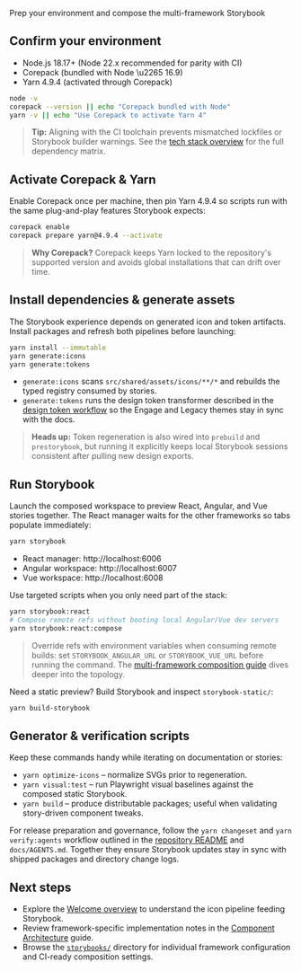 
<Meta title="Foundations/Getting Started" />

<Title>Getting Started</Title>

<Subtitle>Prep your environment and compose the multi-framework Storybook</Subtitle>

## Confirm your environment

- Node.js 18.17+ (Node 22.x recommended for parity with CI)
- Corepack (bundled with Node \u2265 16.9)
- Yarn 4.9.4 (activated through Corepack)

```bash
node -v
corepack --version || echo "Corepack bundled with Node"
yarn -v || echo "Use Corepack to activate Yarn 4"
```

> **Tip:** Aligning with the CI toolchain prevents mismatched lockfiles or Storybook builder warnings. See the [tech stack overview](./TechStack.mdx) for the full dependency matrix.

## Activate Corepack & Yarn

Enable Corepack once per machine, then pin Yarn 4.9.4 so scripts run with the same plug-and-play features Storybook expects:

```bash
corepack enable
corepack prepare yarn@4.9.4 --activate
```

> **Why Corepack?** Corepack keeps Yarn locked to the repository's supported version and avoids global installations that can drift over time.

## Install dependencies & generate assets

The Storybook experience depends on generated icon and token artifacts. Install packages and refresh both pipelines before launching:

```bash
yarn install --immutable
yarn generate:icons
yarn generate:tokens
```

- `generate:icons` scans `src/shared/assets/icons/**/*` and rebuilds the typed registry consumed by stories.
- `generate:tokens` runs the design token transformer described in the [design token workflow](./TechStack.mdx#design-token-theme-workflow) so the Engage and Legacy themes stay in sync with the docs.

> **Heads up:** Token regeneration is also wired into `prebuild` and `prestorybook`, but running it explicitly keeps local Storybook sessions consistent after pulling new design exports.

## Run Storybook

Launch the composed workspace to preview React, Angular, and Vue stories together. The React manager waits for the other frameworks so tabs populate immediately:

```bash
yarn storybook
```

- React manager: http://localhost:6006
- Angular workspace: http://localhost:6007
- Vue workspace: http://localhost:6008

Use targeted scripts when you only need part of the stack:

```bash
yarn storybook:react
# Compose remote refs without booting local Angular/Vue dev servers
yarn storybook:react:compose
```

> Override refs with environment variables when consuming remote builds: set `STORYBOOK_ANGULAR_URL` or `STORYBOOK_VUE_URL` before running the command. The [multi-framework composition guide](./ComponentArchitecture.mdx#multi-framework-storybook-composition) dives deeper into the topology.

Need a static preview? Build Storybook and inspect `storybook-static/`:

```bash
yarn build-storybook
```

## Generator & verification scripts

Keep these commands handy while iterating on documentation or stories:

- `yarn optimize-icons` – normalize SVGs prior to regeneration.
- `yarn visual:test` – run Playwright visual baselines against the composed static Storybook.
- `yarn build` – produce distributable packages; useful when validating story-driven component tweaks.

For release preparation and governance, follow the `yarn changeset` and `yarn verify:agents` workflow outlined in the [repository README](../../README.md) and `docs/AGENTS.md`. Together they ensure Storybook updates stay in sync with shipped packages and directory change logs.

## Next steps

- Explore the [Welcome overview](./Welcome.mdx) to understand the icon pipeline feeding Storybook.
- Review framework-specific implementation notes in the [Component Architecture](./ComponentArchitecture.mdx) guide.
- Browse the [`storybooks/`](../../storybooks/) directory for individual framework configuration and CI-ready composition settings.
